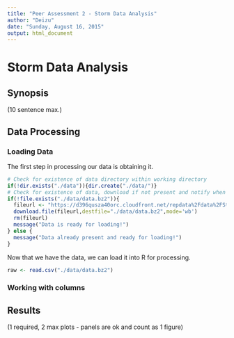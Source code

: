 ```yaml
---
title: "Peer Assessment 2 - Storm Data Analysis"
author: "Deizu"
date: "Sunday, August 16, 2015"
output: html_document
---
```

# Storm Data Analysis

## Synopsis
(10 sentence max.)

## Data Processing
### Loading Data
The first step in processing our data is obtaining it.

```r
# Check for existence of data directory within working directory
if(!dir.exists("./data")){dir.create("./data/")}
# Check for existence of data, download if not present and notify when done
if(!file.exists("./data/data.bz2")){
  fileurl <- "https://d396qusza40orc.cloudfront.net/repdata%2Fdata%2FStormData.csv.bz2"
  download.file(fileurl,destfile="./data/data.bz2",mode='wb')
  rm(fileurl)
  message("Data is ready for loading!")
} else {
  message("Data already present and ready for loading!")
}
```

Now that we have the data, we can load it into R for processing.

```r
raw <- read.csv("./data/data.bz2")
```
### Working with columns

## Results
(1 required, 2 max plots - panels are ok and count as 1 figure)
